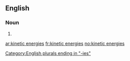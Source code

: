 ==English==

===Noun===
{{head|en|plural|head=[[kinetic]] [[energy|energies]]}}

# {{plural of|kinetic energy|lang=en}}

[[Category:English plurals ending in "-ies"]]

[[ar:kinetic energies]]
[[fr:kinetic energies]]
[[no:kinetic energies]]